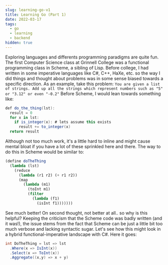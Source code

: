 ```yaml
---
slug: learning-go-v1
title: Learning Go (Part 1)
date: 2022-03-17
tags:
  - go
  - learning
  - backend
hidden: true
---
```

Exploring languages and differents programming paradigms are quite fun. The first Computer Science class at Grinnell College was a functional programming class in Scheme, a sibling of Lisp. Before college, I had written in some imperative languages like C#, C++, HaXe, etc. so the way I did things and thought about problems was in some sense biased towards a specific direction. As an example, take this problem: `You are given a list of strings. Add up all the strings which represent numbers such as "5" or "3.12" or even "-0.2"` Before Scheme, I would lean towards something like:

```cs
def do_the_thing(lst):
  result = 0
  for x in lst:
    if is_integer(x): # lets assume this exists
      result += to_integer(x)
  return result
```

Although not too much work, it's a little hard to inline and might cause mental bloat if you have a lot of these sprinkled here and there. The way to do this in Scheme would be similar to:

```scheme
(define doTheThing 
  (lambda (lst)
    (reduce
      (lambda (r1 r2) (+ r1 r2))
      (map
        (lambda (m1) 
          (toInt m1)
          (filter
            (lambda (f1)
              (isInt f1)))))))
```

See much better! On second thought, not better at all.. so why is this helpful? Keeping the criticism that the Scheme code was badly written (and it was!), the issue stems from the fact that Scheme can be just a little bit too much verbose and lacking syntactic sugar. Let's see how this might look in a hybrid functional-imperative landscape with C#. Here it goes: 

```cs
int DoTheThing = lst => lst
  .Where(x => IsInt(x))
  .Select(x => ToInt(x))
  .Aggregate((x,y) => x + y)
```